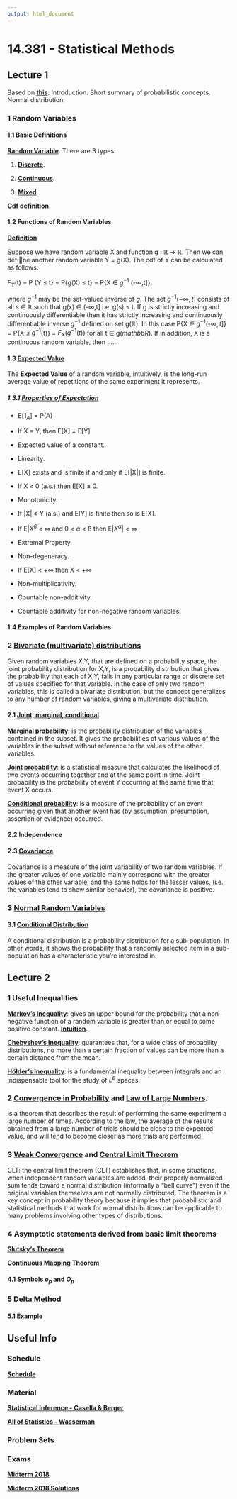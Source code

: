 ```yaml
---
output: html_document
---
```


# 14.381 - Statistical Methods{.tabset}

## Lecture 1

Based on [**this**](https://gabrielvoelcker.netlify.com/mit/14.381_lec1.pdf). Introduction. Short summary of probabilistic concepts. Normal distribution.

### 1 Random Variables

#### 1.1 Basic Definitions 

[**Random Variable**](https://en.wikipedia.org/wiki/Random_variable). There are 3 types:

1) [**Discrete**](https://en.wikipedia.org/wiki/Random_variable#Standard_case).

2) [**Continuous**](https://en.wikipedia.org/wiki/Random_variable#Continuous_random_variable).

3) [**Mixed**](https://en.wikipedia.org/wiki/Random_variable#Mixed_type).

[**Cdf definition**](https://en.wikipedia.org/wiki/Cumulative_distribution_function).

#### 1.2 Functions of Random Variables

[**Definition**](https://en.wikipedia.org/wiki/Random_variable#Functions_of_random_variables)

Suppose we have random variable X and function g : $\mathbb{R}$ -> $\mathbb{R}$. Then we can defi􏰀ne another random variable Y = g(X). The cdf of Y can be calculated as follows:

$F_Y$(t) = P {Y ≤ t} = P{g(X) ≤ t} = P{X $\in$ $g^{-1}$ (-$\infty$,t]},

where $g^{-1}$ may be the set-valued inverse of *g*. The set $g^{-1}(-\infty,t]$ consists of all s $\in$ $\mathbb{R}$ such that g(x) $\in$ (-$\infty$,t] i.e. g(s) ≤ t. If g is strictly increasing and continuously differentiable then it has strictly increasing and continuously differentiable inverse $g^{-1}$ defined on set g($\mathbb{R}$). In this case P{X $\in$ $g^{-1}$(-$\infty,t$]} = P{X ≤ $g^{-1}$(t)} = $F_X(g^{-1}(t))$ for all t $\in$ g($mathbb{R}$). If in addition, X is a continuous random variable, then ......


#### 1.3 [**Expected Value**](https://en.wikipedia.org/wiki/Expected_value)

The **Expected Value** of a random variable, intuitively, is the long-run average value of repetitions of the same experiment it represents.

##### 1.3.1 [**Properties of Expectation**](https://en.wikipedia.org/wiki/Expected_value#Basic_properties)

- E[$1_A$] = P(A)

- If X = Y, then E[X] = E[Y]

- Expected value of a constant.

- Linearity.

- E[X] exists and is finite if and only if E[|X|] is finite.

- If X ≥ 0 (a.s.) then E[X] ≥ 0.

- Monotonicity.

- If |X| ≤ Y (a.s.) and E[Y] is finite then so is E[X].

- If E|$X^ß$ < $\infty$ and 0 < $\alpha$ < ß then E|$X^\alpha$| < $\infty$

- Extremal Property.

- Non-degeneracy.

- If E[X] < $+\infty$ then X < $+\infty$

- Non-multiplicativity.

- Countable non-additivity.

- Countable additivity for non-negative random variables.

#### 1.4 Examples of Random Variables

### 2 [**Bivariate (multivariate) distributions**](https://en.wikipedia.org/wiki/Joint_probability_distribution)

Given random variables X,Y, that are defined on a probability space, the joint probability distribution for X,Y, is a probability distribution that gives the probability that each of X,Y, falls in any particular range or discrete set of values specified for that variable. In the case of only two random variables, this is called a bivariate distribution, but the concept generalizes to any number of random variables, giving a multivariate distribution.

#### 2.1 [**Joint, marginal, conditional**](https://sites.nicholas.duke.edu/statsreview/jmc/)

[**Marginal probability**](https://en.wikipedia.org/wiki/Marginal_distribution): is the probability distribution of the variables contained in the subset. It gives the probabilities of various values of the variables in the subset without reference to the values of the other variables.

[**Joint probability**](https://www.investopedia.com/terms/j/jointprobability.asp): is a statistical measure that calculates the likelihood of two events occurring together and at the same point in time. Joint probability is the probability of event Y occurring at the same time that event X occurs.

[**Conditional probability**](https://en.wikipedia.org/wiki/Conditional_probability): is a measure of the probability of an event occurring given that another event has (by assumption, presumption, assertion or evidence) occurred.

#### 2.2 Independence

#### 2.3 [**Covariance**](https://en.wikipedia.org/wiki/Covariance)

Covariance is a measure of the joint variability of two random variables. If the greater values of one variable mainly correspond with the greater values of the other variable, and the same holds for the lesser values, (i.e., the variables tend to show similar behavior), the covariance is positive.

### 3 [**Normal Random Variables**](https://en.wikipedia.org/wiki/Normal_distribution)

#### 3.1 [**Conditional Distribution**](https://www.statisticshowto.datasciencecentral.com/conditional-distribution/)

A conditional distribution is a probability distribution for a sub-population. In other words, it shows the probability that a randomly selected item in a sub-population has a characteristic you’re interested in. 

## Lecture 2

### 1 Useful Inequalities

[**Markov's Inequality**](https://en.wikipedia.org/wiki/Markov%27s_inequality): gives an upper bound for the probability that a non-negative function of a random variable is greater than or equal to some positive constant. [**Intuition**](https://www.youtube.com/watch?v=4nHcPJsxyv8).

[**Chebyshev's Inequality**](https://en.wikipedia.org/wiki/Chebyshev%27s_inequality): guarantees that, for a wide class of probability distributions, no more than a certain fraction of values can be more than a certain distance from the mean.

[**Hölder's Inequality**](https://en.wikipedia.org/wiki/H%C3%B6lder%27s_inequality): is a fundamental inequality between integrals and an indispensable tool for the study of $L^p$ spaces.

### 2 [**Convergence in Probability**](https://en.wikipedia.org/wiki/Convergence_of_random_variables) and [**Law of Large Numbers**](https://en.wikipedia.org/wiki/Law_of_large_numbers).

Is a theorem that describes the result of performing the same experiment a large number of times. According to the law, the average of the results obtained from a large number of trials should be close to the expected value, and will tend to become closer as more trials are performed.



### 3 [**Weak Convergence**](https://en.wikipedia.org/wiki/Law_of_large_numbers#Weak_law) and [**Central Limit Theorem**](https://en.wikipedia.org/wiki/Central_limit_theorem)

CLT: the central limit theorem (CLT) establishes that, in some situations, when independent random variables are added, their properly normalized sum tends toward a normal distribution (informally a "bell curve") even if the original variables themselves are not normally distributed. The theorem is a key concept in probability theory because it implies that probabilistic and statistical methods that work for normal distributions can be applicable to many problems involving other types of distributions.

### 4 Asymptotic statements derived from basic limit theorems

[**Slutsky's Theorem**](https://en.wikipedia.org/wiki/Slutsky%27s_theorem)

[**Continuous Mapping Theorem**](https://en.wikipedia.org/wiki/Continuous_mapping_theorem)

#### 4.1 Symbols $o_p$ and $O_p$

### 5 Delta Method

#### 5.1 Example


## **Useful Info**{.tabset}

### Schedule

[**Schedule**](https://gabrielvoelcker.netlify.com/mit/schedule_2018.pdf)

### Material

[**Statistical Inference - Casella & Berger**](https://gabrielvoelcker.netlify.com/mit/Casella Berger - Statistical Inference.pdf)

[**All of Statistics - Wasserman**](https://gabrielvoelcker.netlify.com/mit/Wasserman - All of Statistics.pdf)

### Problem Sets


### Exams

[**Midterm 2018**](https://gabrielvoelcker.netlify.com/mit/midterm_exam_fall12.pdf)

[**Midterm 2018 Solutions**](https://gabrielvoelcker.netlify.com/mit/midterm_exam_fall12_solutions.pdf)

